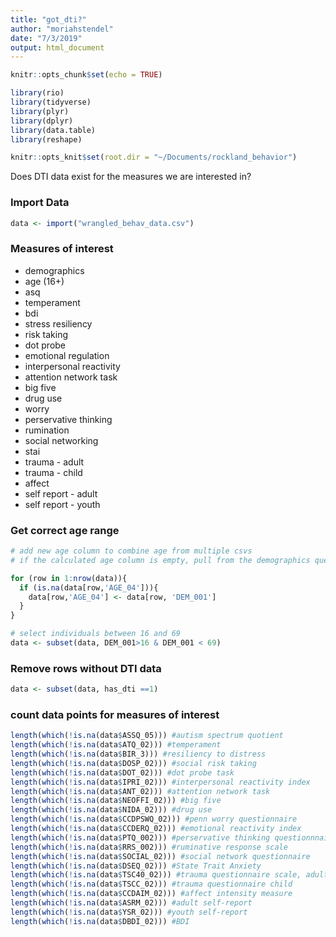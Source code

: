 ```yaml
---
title: "got_dti?"
author: "moriahstendel"
date: "7/3/2019"
output: html_document
---
```


```r
knitr::opts_chunk$set(echo = TRUE)

library(rio)
library(tidyverse)
library(plyr)
library(dplyr)
library(data.table)
library(reshape)

knitr::opts_knit$set(root.dir = "~/Documents/rockland_behavior")
```

Does DTI data exist for the measures we are interested in?

### Import Data
```r
data <- import("wrangled_behav_data.csv")
```

### Measures of interest

* demographics
* age (16+)
* asq
* temperament
* bdi
* stress resiliency
* risk taking
* dot probe
* emotional regulation
* interpersonal reactivity
* attention network task
* big five
* drug use
* worry
* perservative thinking
* rumination
* social networking
* stai
* trauma - adult
* trauma - child
* affect
* self report - adult
* self report - youth

### Get correct age range

```r

# add new age column to combine age from multiple csvs
# if the calculated age column is empty, pull from the demographics questionnaire (from same visit)

for (row in 1:nrow(data)){
  if (is.na(data[row,'AGE_04'])){
    data[row,'AGE_04'] <- data[row, 'DEM_001']
  }
}

# select individuals between 16 and 69
data <- subset(data, DEM_001>16 & DEM_001 < 69)

```

### Remove rows without DTI data

```r
data <- subset(data, has_dti ==1)

```

### count data points for measures of interest

```r
length(which(!is.na(data$ASSQ_05))) #autism spectrum quotient
length(which(!is.na(data$ATQ_02))) #temperament
length(which(!is.na(data$BIR_3))) #resiliency to distress
length(which(!is.na(data$DOSP_02))) #social risk taking
length(which(!is.na(data$DOT_02))) #dot probe task
length(which(!is.na(data$IPRI_02))) #interpersonal reactivity index 
length(which(!is.na(data$ANT_02))) #attention network task
length(which(!is.na(data$NEOFFI_02))) #big five
length(which(!is.na(data$NIDA_02))) #drug use
length(which(!is.na(data$CCDPSWQ_02))) #penn worry questionnaire
length(which(!is.na(data$CCDERQ_02))) #emotional reactivity index
length(which(!is.na(data$PTQ_002))) #perservative thinking questionnnaire
length(which(!is.na(data$RRS_002))) #ruminative response scale
length(which(!is.na(data$SOCIAL_02))) #social network questionnaire
length(which(!is.na(data$DSEQ_02))) #State Trait Anxiety
length(which(!is.na(data$TSC40_02))) #trauma questionnaire scale, adult
length(which(!is.na(data$TSCC_02))) #trauma questionnaire child 
length(which(!is.na(data$CCDAIM_02))) #affect intensity measure 
length(which(!is.na(data$ASRM_02))) #adult self-report
length(which(!is.na(data$YSR_02))) #youth self-report
length(which(!is.na(data$DBDI_02))) #BDI 

```

